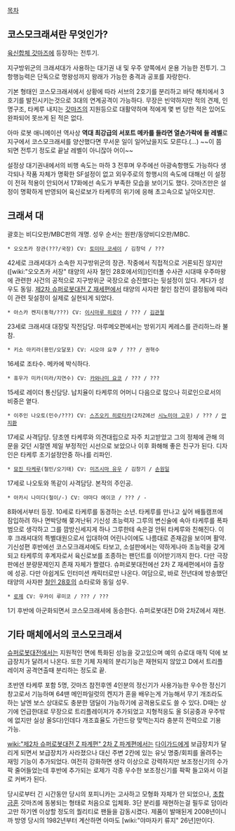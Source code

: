 [[목차]]
== 코스모크래셔란 무엇인가? ==
[[육신합체 갓마즈]]에 등장하는 전투기.

지구방위군의 크래셔대가 사용하는 대기권 내 및 우주 양쪽에서 운용 가능한 전투기. 그 항행능력은 단독으로 명왕성까지 왕래가 가능한 충격과 공포를 자랑한다.

기본 형태인 코스모크래셔에서 상황에 따라 서브의 2호기를 분리하고 바닥 해치에서 3호기를 발진시키는것으로 3대의 연계공격이 가능하다. 무장은 빈약하지만 적의 견제, 인명구조, 타케루 내지는 [[갓마즈]]의 지원등으로 대활약하며 적에게 몇 번 당한 적은 있어도 완파되어 못쓰게 된 적은 없다.

아마 로봇 애니메이션 역사상 '''역대 최강급의 서포트 메카를 들라면 열손가락에 들 레벨'''로 지구에서 코스모크래셔를 양산했다면 무서운 일이 일어났을지도 모른다.(...) ~~이 쯤 되면 전투기 정도로 끝날 레벨이 아니잖아 어이~~

설정상 대기권내에서의 비행 속도는 마하 3 전후며 우주에선 아광속항행도 가능하다 생각되나 작품 자체가 명확한 SF설정이 없고 외우주로의 항행시의 속도에 대해선 이 설정이 전혀 적용이 안되어서 17화에선 속도가 부족한 모습을 보이기도 했다. 갓마즈만은 설정이 명확하게 반영되어 육신로보가 타케루의 위기에 응해 초고속으로 날아오지만.
== 크래셔 대 ==
괄호는 비디오판/MBC판의 개명. 성우 순서는 원판/동양비디오판/MBC.
 * 오오츠카 장관(???/국장) CV: [[토미타 코세이]] / 김창덕 / ???
42세로 크래셔대가 소속한 지구방위군의 장관. 작중에서 직접적으로 거론되진 않지만 ([wiki:"오오츠카 서장" 태양의 사자 철인 28호에서의])인터폴 수사관 시대때 우주마왕에 관련한 사건의 공적으로 지구방위군 국장으로 승진했다는 뒷설정이 있다. 게다가 성우도 동일. [[제2차 슈퍼로봇대전 Z 재세편]]에서 태양의 사자판 철인 참전이 결정됨에 따라 이 관련 뒷설정이 실제로 실현되게 되었다.
 * 아스카 켄지(동혁/???) CV: [[이시마루 히로야]] / ??? / [[김관철]]
23세로 크래셔대 대장및 작전담당. 마루메오편에서는 방위기지 케레스를 관리하느라 불참.
 * 키소 아키라(용민/오달포) CV: 시오야 요쿠 / ??? / 권혁수
16세로 조타수. 메카에 박식하다.
 * 휴우가 미카(미라/지연수) CV: [[카와나미 요코]] / ??? / ???
15세로 레이더 통신담당. 납치율이 타케루의 어머니 다음으로 많으나 히로인으로서의 비중은 옅다.
 * 이주인 나오토(민수/???) CV: [[스즈오키 히로타카]](2차Z에선 [[시노미야 고우]]) / ??? / [[안지환]]
17세로 사격담당. 당초엔 타케루와 의견대립으로 자주 치고받았고 그의 정체에 관해 의문을 갖던 시절엔 제일 부정적인 시선으로 보았으나 이후 화해해 좋은 친구가 된다. 디자인은 타케루 초기설정안중 하나를 리파인.
 * [[묘진 타케루]](철민/오기태) CV: [[미즈시마 유우]] / 김창기 / [[손원일]]
17세로 나오토와 똑같이 사격담당. 본작의 주인공.
 * 아카시 나미다(철이/-) CV: 야마다 에이코 / ??? / -
8화에서부터 등장. 10세로 타케루를 동경하는 소년. 타케루를 만나고 싶어 배틀캠프에 잠입하려 하나 면박당해 쫒겨난뒤 기신성 초능력자 그루의 변신술에 속아 타케루를 폭파범으로 생각하고 그를 깜방신세지게 하나 그루한테 속은걸 안뒤 타케루와 친해진다. 이후 크래셔대의 특별대원으로서 입대하여 어린나이에도 나름대로 존재감을 보이며 활약. 기신성편 후반에선 코스모크래셔에도 타보고, 소설판에서는 약하게나마 초능력을 갖게 되고 타케루의 후계자로서 육신로보를 조종하는 팬던트를 이어받기까지 한다. 다만 극장판에선 분량문제인지 존재 자체가 짤렸다.
슈퍼로봇대전에선 2차 Z 재세편에서야 출장에 성공. 다만 아쉽게도 인터미션 캐릭터로만 나온다.
여담으로, 바로 전년대에 방송했던 태양의 사자판 [[철인 28호]]의 쇼타로와 동일 성우.
 * [[로제]] CV: 우카이 루미코 / ??? / ???
1기 후반에 아군화되면서 코스모크래셔에 동승한다. 슈퍼로봇대전 D와 2차Z에서 재현.
== 기타 매체에서의 코스모크래셔 ==
[[슈퍼로봇대전]]에서는 지원적인 면에 특화된 성능을 갖고있으며 예의 슈로대 매직 덕에 보급장치가 달려서 나온다. 또한 기체 자체의 분리기능은 재현되지 않았고 D에서 트리플레이저 공격연출때 분리하는 정도로 끝.

초반엔 타케루 포함 5명, 갓마즈 참전후엔 4인분의 정신기가 사용가능한 우수한 정신기 창고로서 기능하며 64땐 메인파일럿의 켄지가 혼을 배우는게 가능해서 무기 개조라도 하는 날엔 보스 상대로도 충분한 댐딜이 가능하기에 공격용도로도 쓸 수 있다. D때는 상기에 언급한대로 무장으로 트리플레이저가 추가되었고 지형적응도 올 S(공중과 우주밖에 없지만 실상 올S다)인데다 개조효율도 가란드랑 맞먹는지라 충분히 전력으로 기용 가능.

[[wiki:"제2차 슈퍼로봇대전 Z 파계편" 2차 Z 파계편]]에서는 [[다이가드]]에게 보급장치가 달리게 되면서 보급장치가 사라졌으나 대신 주변 2칸에 있는 유닛 명중/회피를 올려주는 재밍 기능이 추가되었다. 여전히 강화하면 생각 이상으로 강력하지만 보조정신기의 수가 팍 줄어들었는데 후반에 추가되는 로제가 각종 우수한 보조정신기를 팍팍 들고와서 이걸로 커버가 된다.

당시로부터 긴 시간동안 당시의 포피니카는 고사하고 모형화 자체가 안 되었으나, [[초합금혼]] 갓마즈에 동봉되는 형태로 처음으로 입체화. 3단 분리를 재현하는걸 필두로 덤이라고만 하기엔 이상할 정도의 퀄리티로 팬들을 감동시켰다. 제품이 발매된게 2008년이니까 방영 당시의 1982년부터 계산하면 아마도 [wiki:"야마자키 류지" 26년]만이다.
